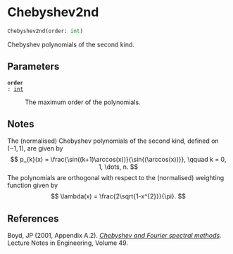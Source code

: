 # Chebyshev2nd { #deep_tensor.Chebyshev2nd }

```python
Chebyshev2nd(order: int)
```

Chebyshev polynomials of the second kind.

## Parameters {.doc-section .doc-section-parameters}

<code>[**order**]{.parameter-name} [:]{.parameter-annotation-sep} [[int](`int`)]{.parameter-annotation}</code>

:   The maximum order of the polynomials.

## Notes {.doc-section .doc-section-notes}

The (normalised) Chebyshev polynomials of the second kind, defined 
on $(-1, 1)$, are given by
$$
    p_{k}(x) = \frac{\sin((k+1)\arccos(x))}{\sin{(\arccos(x))}}, 
        \qquad k = 0, 1, \dots, n.
$$
The polynomials are orthogonal with respect to the (normalised) 
weighting function given by
$$
    \lambda(x) = \frac{2\sqrt{1-x^{2}}}{\pi}.
$$

## References {.doc-section .doc-section-references}

Boyd, JP (2001, Appendix A.2). *[Chebyshev and Fourier spectral 
methods](https://link.springer.com/book/9783540514879).* Lecture 
Notes in Engineering, Volume 49.